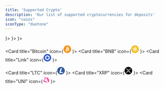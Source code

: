 ```yaml
---
title: 'Supported Crypto'
description: 'Our list of supported cryptocurrencies for deposits'
icon: "coins"
iconType: "duotone"
---
```


<CardGroup cols={3}>
  <Card title="Ethereum" icon={<svg xmlns="http://www.w3.org/2000/svg" width="24" height="24" viewBox="0 0 24 24" fill="none">
  <g clip-path="url(#clip0_361_28343)">
    <path d="M12 24C18.6274 24 24 18.6274 24 12C24 5.37258 18.6274 0 12 0C5.37258 0 0 5.37258 0 12C0 18.6274 5.37258 24 12 24Z" fill="#627EEA"/>
    <path d="M12.373 3V9.6525L17.9958 12.165L12.373 3Z" fill="white" fill-opacity="0.602"/>
    <path d="M12.3735 3L6.75 12.165L12.3735 9.6525V3Z" fill="white"/>
    <path d="M12.373 16.476V20.9963L17.9995 13.212L12.373 16.476Z" fill="white" fill-opacity="0.602"/>
    <path d="M12.3735 20.9963V16.4753L6.75 13.212L12.3735 20.9963Z" fill="white"/>
    <path d="M12.373 15.4297L17.9958 12.165L12.373 9.65399V15.4297Z" fill="white" fill-opacity="0.2"/>
    <path d="M6.75 12.165L12.3735 15.4297V9.65399L6.75 12.165Z" fill="white" fill-opacity="0.602"/>
  </g>
  <defs>
    <clipPath id="clip0_361_28343">
      <rect width="24" height="24" fill="white"/>
    </clipPath>
  </defs>
</svg>}>
  </Card>
  <Card title="USDT" icon={<svg width="24" height="24" viewBox="0 0 24 24" fill="none" xmlns="http://www.w3.org/2000/svg">
<g clip-path="url(#clip0_361_28353)">
<path d="M12 0C18.6267 0 24 5.37333 24 12C24 18.6267 18.6267 24 12 24C5.37333 24 0 18.63 0 12C0 5.37 5.37333 0 12 0Z" fill="#26A17B"/>
<path d="M13.6901 10.662V8.87537H17.7734V6.15536H6.65676V8.87537H10.7401V10.662C7.42342 10.8154 4.92676 11.472 4.92676 12.2587C4.92676 13.0454 7.42342 13.702 10.7401 13.8554V19.572H13.6934V13.8554C17.0068 13.702 19.4968 13.0454 19.4968 12.2587C19.4934 11.472 17.0034 10.8154 13.6901 10.662ZM13.6934 13.372C13.6101 13.3754 13.1834 13.402 12.2301 13.402C11.4668 13.402 10.9334 13.382 10.7434 13.372V13.3754C7.81342 13.2454 5.62342 12.7354 5.62342 12.1254C5.62342 11.5154 7.81009 11.0054 10.7434 10.8754V12.862C10.9368 12.8754 11.4834 12.9087 12.2434 12.9087C13.1534 12.9087 13.6101 12.872 13.6968 12.862V10.8687C16.6234 10.9987 18.8068 11.5087 18.8068 12.1187C18.8001 12.7287 16.6168 13.2387 13.6934 13.372Z" fill="white"/>
</g>
<defs>
<clipPath id="clip0_361_28353">
<rect width="24" height="24" fill="white"/>
</clipPath>
</defs>
</svg>
}>
  </Card>
  <Card title="USDC" icon={<svg width="24" height="24" viewBox="0 0 24 24" fill="none" xmlns="http://www.w3.org/2000/svg">
<g clip-path="url(#clip0_361_28357)">
<path d="M12 24C18.65 24 24 18.65 24 12C24 5.34996 18.65 0 12 0C5.34996 0 0 5.34996 0 12C0 18.65 5.34996 24 12 24Z" fill="#2775CA"/>
<path d="M15.2996 13.8999C15.2996 12.15 14.2496 11.55 12.1496 11.3C10.6496 11.1 10.3496 10.7 10.3496 9.99995C10.3496 9.29987 10.8496 8.84999 11.8496 8.84999C12.7496 8.84999 13.2496 9.14999 13.4996 9.89999C13.5496 10.05 13.6996 10.1499 13.8496 10.1499H14.6495C14.8496 10.1499 14.9996 9.99995 14.9996 9.80003V9.74999C14.7995 8.64995 13.8995 7.79999 12.7496 7.70003V6.50003C12.7496 6.29999 12.5996 6.14999 12.3496 6.09995H11.5996C11.3996 6.09995 11.2496 6.24995 11.1995 6.50003V7.64999C9.69953 7.85003 8.74961 8.84999 8.74961 10.1C8.74961 11.75 9.74957 12.3999 11.8496 12.65C13.2496 12.9 13.6996 13.2 13.6996 14C13.6996 14.8001 12.9995 15.35 12.0496 15.35C10.7495 15.35 10.2995 14.7999 10.1495 14.0499C10.0996 13.85 9.94961 13.7499 9.79961 13.7499H8.94953C8.74961 13.7499 8.59961 13.8999 8.59961 14.1V14.15C8.79953 15.3999 9.59957 16.2999 11.2496 16.55V17.75C11.2496 17.9499 11.3996 18.0999 11.6495 18.15H12.3995C12.5996 18.15 12.7496 18 12.7996 17.75V16.55C14.2996 16.2999 15.2996 15.2499 15.2996 13.8999Z" fill="white"/>
<path d="M9.45 19.1499C5.55 17.75 3.54996 13.4 5.00004 9.54995C5.75004 7.44995 7.40004 5.84999 9.45 5.09999C9.65004 5.00003 9.75 4.85003 9.75 4.59995V3.89999C9.75 3.69995 9.65004 3.54995 9.45 3.50003C9.39996 3.50003 9.3 3.50003 9.24996 3.54995C4.5 5.04995 1.89996 10.1 3.39996 14.85C4.29996 17.65 6.45 19.8 9.24996 20.7C9.45 20.8 9.65004 20.7 9.69996 20.4999C9.75 20.45 9.75 20.4 9.75 20.3V19.5999C9.75 19.4499 9.6 19.25 9.45 19.1499ZM14.75 3.54995C14.55 3.44999 14.35 3.54995 14.3 3.74999C14.25 3.80003 14.25 3.84995 14.25 3.95003V4.64999C14.25 4.85003 14.4 5.04995 14.55 5.15003C18.45 6.54995 20.45 10.9 19 14.75C18.25 16.85 16.6 18.45 14.55 19.2C14.35 19.3 14.25 19.45 14.25 19.7V20.4C14.25 20.6 14.35 20.75 14.55 20.7999C14.6 20.7999 14.7 20.8 14.75 20.75C19.5 19.25 22.1 14.2 20.6 9.44999C19.7 6.59999 17.5 4.44995 14.75 3.54995Z" fill="white"/>
</g>
<defs>
<clipPath id="clip0_361_28357">
<rect width="24" height="24" fill="white"/>
</clipPath>
</defs>
</svg>
}>
  </Card>

  <Card title="Bitcoin" icon={<svg width="24" height="24" viewBox="0 0 24 24" fill="none" xmlns="http://www.w3.org/2000/svg">
<g clip-path="url(#clip0_361_28361)">
<path d="M23.6395 14.9029C22.0368 21.3315 15.5253 25.2435 9.09588 23.6408C2.6695 22.038 -1.24287 15.5265 0.360255 9.09826C1.96225 2.66888 8.47338 -1.24387 14.9009 0.358885C21.3299 1.96163 25.2423 8.47389 23.6395 14.9029Z" fill="#F7931A"/>
<path d="M17.2914 10.2904C17.5299 8.69362 16.3142 7.83524 14.6518 7.26262L15.1911 5.09962L13.8741 4.77149L13.3491 6.87749C13.0033 6.79124 12.6478 6.70987 12.2946 6.62924L12.8233 4.50937L11.5074 4.18124L10.9678 6.34349C10.6813 6.27824 10.4001 6.21374 10.1271 6.14587L10.1286 6.13912L8.31282 5.68574L7.96257 7.09199C7.96257 7.09199 8.93945 7.31587 8.91882 7.32974C9.45207 7.46287 9.54882 7.81574 9.53232 8.09549L8.91807 10.5596C8.95482 10.569 9.00245 10.5825 9.05495 10.6035L8.9162 10.569L8.05482 14.0209C7.98957 14.1829 7.8242 14.4259 7.45145 14.3336C7.46457 14.3527 6.49445 14.0947 6.49445 14.0947L5.84082 15.6022L7.55457 16.0294C7.87332 16.1092 8.1857 16.1929 8.49282 16.2716L7.94795 18.4597L9.26307 18.7879L9.80307 16.6234C10.1619 16.7209 10.5107 16.8109 10.8519 16.8956L10.3142 19.05L11.6308 19.3781L12.1757 17.1945C14.4208 17.6194 16.1094 17.448 16.8193 15.4177C17.3919 13.7827 16.7912 12.8396 15.6099 12.2242C16.4702 12.0251 17.1186 11.4592 17.2914 10.2904ZM14.2828 14.5087C13.8756 16.1437 11.1231 15.2602 10.2302 15.0382L10.9532 12.1399C11.8457 12.3626 14.7069 12.8036 14.2828 14.5087ZM14.6897 10.2667C14.3184 11.754 12.0272 10.9984 11.2836 10.8131L11.9391 8.18437C12.6827 8.36962 15.0767 8.71537 14.6897 10.2667Z" fill="white"/>
</g>
<defs>
<clipPath id="clip0_361_28361">
<rect width="24" height="24" fill="white"/>
</clipPath>
</defs>
</svg>
}>
  </Card>
  <Card title="BNB" icon={<svg width="24" height="24" viewBox="0 0 24 24" fill="none" xmlns="http://www.w3.org/2000/svg">
<g clip-path="url(#clip0_361_28364)">
<path fill-rule="evenodd" clip-rule="evenodd" d="M12 0C18.6279 0 24 5.37212 24 12C24 18.6279 18.6279 24 12 24C5.37212 24 0 18.6279 0 12C0 5.37212 5.37212 0 12 0Z" fill="#F0B90B"/>
<path d="M6.59558 12L6.60424 15.1731L9.30039 16.7596V18.6173L5.02635 16.1106V11.0721L6.59558 12ZM6.59558 8.82693V10.676L5.02539 9.74712V7.89808L6.59558 6.96924L8.17347 7.89808L6.59558 8.82693ZM10.4264 7.89808L11.9965 6.96924L13.5744 7.89808L11.9965 8.82693L10.4264 7.89808Z" fill="white"/>
<path d="M7.72949 14.5154V12.6577L9.29968 13.5865V15.4356L7.72949 14.5154ZM10.4256 17.425L11.9958 18.3539L13.5737 17.425V19.274L11.9958 20.2029L10.4256 19.274V17.425ZM15.8256 7.89808L17.3958 6.96924L18.9737 7.89808V9.74712L17.3958 10.676V8.82693L15.8256 7.89808ZM17.3958 15.1731L17.4045 12L18.9747 11.0712V16.1096L14.7006 18.6164V16.7587L17.3958 15.1731Z" fill="white"/>
<path d="M16.2704 14.5154L14.7002 15.4356V13.5865L16.2704 12.6577V14.5154Z" fill="white"/>
<path d="M16.2699 9.48462L16.2785 11.3423L13.5747 12.9288V16.1096L12.0045 17.0298L10.4343 16.1096V12.9288L7.73045 11.3423V9.48462L9.30738 8.55577L11.9949 10.15L14.6987 8.55577L16.2766 9.48462H16.2699ZM7.72949 6.3125L11.9958 3.79712L16.2699 6.3125L14.6997 7.24135L11.9958 5.64712L9.29968 7.24135L7.72949 6.3125Z" fill="white"/>
</g>
<defs>
<clipPath id="clip0_361_28364">
<rect width="24" height="24" fill="white"/>
</clipPath>
</defs>
</svg>
}>
  </Card>
  <Card title="Link" icon={<svg width="24" height="24" viewBox="0 0 24 24" fill="none" xmlns="http://www.w3.org/2000/svg">
<g clip-path="url(#clip0_361_28374)">
<path d="M12 24C18.6274 24 24 18.6274 24 12C24 5.37258 18.6274 0 12 0C5.37258 0 0 5.37258 0 12C0 18.6274 5.37258 24 12 24Z" fill="#335DD2"/>
<path d="M11.9631 3.99826L10.5083 4.83559L6.54666 7.12779L5.0918 7.96512V15.8936L6.54666 16.7309L10.5449 19.0231L11.9998 19.8604L13.4546 19.0231L17.3796 16.7309L18.8345 15.8936V7.96512L17.3796 7.12779L13.418 4.83559L11.9631 3.99826ZM8.00152 14.2189V9.63454L11.9631 7.34235L15.9248 9.63454V14.2189L11.9631 16.5111L8.00152 14.2189Z" fill="white"/>
</g>
<defs>
<clipPath id="clip0_361_28374">
<rect width="24" height="24" fill="white"/>
</clipPath>
</defs>
</svg>
}>
  </Card>

  <Card title="LTC" icon={<svg width="24" height="24" viewBox="0 0 24 24" fill="none" xmlns="http://www.w3.org/2000/svg">
<g clip-path="url(#clip0_361_28383)">
<path d="M12 22.7012C17.9102 22.7012 22.7012 17.9101 22.7012 12C22.7012 6.08989 17.9102 1.2988 12 1.2988C6.08992 1.2988 1.29883 6.08989 1.29883 12C1.29883 17.9101 6.08992 22.7012 12 22.7012Z" fill="white"/>
<path d="M12 0C9.62663 0 7.30655 0.703788 5.33316 2.02236C3.35977 3.34094 1.8217 5.21509 0.913451 7.4078C0.00519937 9.60051 -0.232441 12.0133 0.230582 14.3411C0.693605 16.6689 1.83649 18.8071 3.51472 20.4853C5.19295 22.1635 7.33115 23.3064 9.65892 23.7694C11.9867 24.2324 14.3995 23.9948 16.5922 23.0866C18.7849 22.1783 20.6591 20.6402 21.9776 18.6668C23.2962 16.6935 24 14.3734 24 12C24.0046 10.4287 23.6996 8.87191 23.1026 7.41848C22.5055 5.96505 21.628 4.64345 20.5202 3.52915C19.4123 2.41484 18.0959 1.52965 16.646 0.924121C15.196 0.318589 13.641 0.00457211 12.0697 0H12ZM12.2034 12.4068L10.954 16.6199H17.6368C17.6811 16.6183 17.7252 16.6255 17.7667 16.641C17.8082 16.6565 17.8462 16.6801 17.8786 16.7103C17.911 16.7405 17.9371 16.7768 17.9554 16.8171C17.9738 16.8575 17.984 16.901 17.9855 16.9453V17.0557L17.4044 19.0605C17.3787 19.1553 17.3216 19.2386 17.2424 19.2967C17.1632 19.3548 17.0667 19.3842 16.9685 19.3801H6.74093L8.45521 13.54L6.53754 14.1211L6.97337 12.7845L8.89105 12.2034L11.3027 4.00969C11.3292 3.91541 11.3865 3.83272 11.4655 3.7748C11.5445 3.71688 11.6406 3.68705 11.7385 3.69007H14.3245C14.3687 3.68852 14.4129 3.69571 14.4544 3.71123C14.4958 3.72674 14.5339 3.75029 14.5662 3.78051C14.5986 3.81074 14.6247 3.84705 14.6431 3.88737C14.6614 3.92769 14.6716 3.97123 14.6731 4.0155V4.12591L12.6392 11.0412L14.5569 10.46L14.1501 11.8547L12.2034 12.4068Z" fill="#345D9D"/>
</g>
<defs>
<clipPath id="clip0_361_28383">
<rect width="24" height="24" fill="white"/>
</clipPath>
</defs>
</svg>
}>
  </Card>
  <Card title="XRP" icon={<svg width="24" height="24" viewBox="0 0 24 24" fill="none" xmlns="http://www.w3.org/2000/svg">
<g clip-path="url(#clip0_361_28386)">
<path d="M12 24C18.6274 24 24 18.6274 24 12C24 5.37258 18.6274 0 12 0C5.37258 0 0 5.37258 0 12C0 18.6274 5.37258 24 12 24Z" fill="black"/>
<path d="M17.476 5.27808H19.7147L15.0539 10.1107C13.3663 11.8608 10.6303 11.8608 8.94642 10.1107L4.28466 5.27808H6.52338L10.0629 8.94912C11.1333 10.056 12.8642 10.056 13.9317 8.94912L17.476 5.27808ZM6.49554 18.7219H4.25586L8.94642 13.8566C10.6341 12.1066 13.3701 12.1066 15.0578 13.8566L19.7483 18.7219H17.5087L13.9394 15.0182C12.869 13.9114 11.1381 13.9114 10.0706 15.0182L6.49554 18.7219Z" fill="white"/>
</g>
<defs>
<clipPath id="clip0_361_28386">
<rect width="24" height="24" fill="white"/>
</clipPath>
</defs>
</svg>
}>
  </Card>
  <Card title="UNI" icon={<svg width="21" height="24" viewBox="0 0 21 24" fill="none" xmlns="http://www.w3.org/2000/svg">
<g clip-path="url(#clip0_361_28391)">
<path d="M8.17297 5.4613C7.91291 5.42415 7.90053 5.41177 8.02437 5.39938C8.25966 5.36223 8.80455 5.41177 9.18845 5.49845C10.0801 5.70898 10.885 6.25387 11.7395 7.20743L11.9624 7.46749L12.2844 7.41796C13.659 7.19505 15.0708 7.36842 16.2473 7.91331C16.5693 8.06192 17.077 8.35913 17.1389 8.43344C17.1637 8.45821 17.2008 8.6192 17.2256 8.78019C17.3123 9.36223 17.2751 9.79567 17.0894 10.13C16.9903 10.3158 16.9903 10.3653 17.0522 10.5263C17.1018 10.6502 17.2504 10.7368 17.3866 10.7368C17.6838 10.7368 17.9934 10.2663 18.142 9.60991L18.2039 9.34985L18.3154 9.47369C18.947 10.1796 19.4423 11.1579 19.5166 11.8514L19.5414 12.0372L19.4299 11.8762C19.2442 11.5913 19.0708 11.4056 18.8355 11.2446C18.4145 10.9598 17.9686 10.8731 16.7922 10.8111C15.7272 10.7492 15.1203 10.6625 14.5259 10.4644C13.5104 10.13 12.9903 9.6966 11.7891 8.09907C11.2566 7.39319 10.9222 7.00929 10.5878 6.68731C9.85718 5.98143 9.12653 5.60991 8.17297 5.4613Z" fill="#FF007A"/>
<path d="M17.3991 7.03406C17.4239 6.56347 17.4858 6.25387 17.622 5.96904C17.6716 5.85759 17.7211 5.75851 17.7335 5.75851C17.7459 5.75851 17.7211 5.8452 17.6839 5.94427C17.5849 6.21672 17.5725 6.60062 17.6344 7.03406C17.7211 7.59133 17.7582 7.66564 18.3527 8.27245C18.6251 8.55728 18.9471 8.91641 19.0709 9.06502L19.2815 9.33746L19.0709 9.13932C18.8109 8.89164 18.2164 8.42105 18.0802 8.35913C17.9935 8.3096 17.9812 8.3096 17.9192 8.37152C17.8697 8.42105 17.8573 8.49536 17.8573 8.85449C17.8449 9.41177 17.7706 9.75851 17.5849 10.1176C17.4858 10.3034 17.4734 10.2663 17.5601 10.0557C17.622 9.89474 17.6344 9.82043 17.6344 9.28793C17.6344 8.21053 17.5106 7.95046 16.7551 7.51703C16.5694 7.40557 16.2474 7.24458 16.0616 7.1579C15.8635 7.07121 15.7149 6.9969 15.7273 6.9969C15.7521 6.97214 16.4827 7.18266 16.7675 7.3065C17.201 7.47988 17.2753 7.49226 17.3248 7.47988C17.362 7.44273 17.3867 7.34365 17.3991 7.03406Z" fill="#FF007A"/>
<path d="M8.68112 8.87927C8.16099 8.161 7.82663 7.04645 7.90093 6.21673L7.9257 5.95667L8.04954 5.98143C8.27245 6.01858 8.65635 6.16719 8.84211 6.27865C9.33746 6.57586 9.56037 6.98453 9.7709 8.00001C9.83282 8.29722 9.91951 8.64397 9.95666 8.75543C10.0186 8.94118 10.2539 9.37462 10.452 9.64707C10.5882 9.84521 10.5016 9.94428 10.192 9.91951C9.72137 9.86998 9.08979 9.43654 8.68112 8.87927Z" fill="#FF007A"/>
<path d="M16.7681 14.2662C14.3161 13.2755 13.4492 12.421 13.4492 10.9721C13.4492 10.7616 13.4616 10.5882 13.4616 10.5882C13.474 10.5882 13.5607 10.6625 13.6721 10.7492C14.1675 11.1455 14.7248 11.3189 16.2727 11.5418C17.1768 11.678 17.6969 11.7771 18.1675 11.9381C19.6659 12.4334 20.5947 13.4489 20.8176 14.8235C20.8796 15.2198 20.8424 15.9752 20.7433 16.3715C20.6566 16.6811 20.409 17.2508 20.3471 17.2631C20.3347 17.2631 20.3099 17.2012 20.3099 17.1022C20.2851 16.582 20.0251 16.0867 19.5916 15.7028C19.0715 15.257 18.4028 14.9226 16.7681 14.2662Z" fill="#FF007A"/>
<path d="M15.0338 14.6749C15.0091 14.4892 14.9471 14.2539 14.91 14.1548L14.8481 13.9691L14.9595 14.1053C15.1205 14.291 15.2444 14.5139 15.3558 14.8235C15.4425 15.0588 15.4425 15.1331 15.4425 15.517C15.4425 15.8886 15.4301 15.9752 15.3558 16.1858C15.232 16.5201 15.0834 16.7554 14.8357 17.0155C14.3899 17.4737 13.8078 17.7214 12.9781 17.8328C12.8295 17.8452 12.4084 17.8824 12.0369 17.9071C11.1081 17.9567 10.4889 18.0557 9.93166 18.2539C9.85736 18.2787 9.78305 18.3034 9.77067 18.291C9.7459 18.2663 10.1298 18.0434 10.4394 17.8948C10.8728 17.6842 11.3187 17.5728 12.297 17.3994C12.78 17.3251 13.2753 17.226 13.3992 17.1765C14.6252 16.7926 15.232 15.839 15.0338 14.6749Z" fill="#FF007A"/>
<path d="M16.1606 16.6687C15.8386 15.9628 15.7643 15.2941 15.9377 14.6625C15.9625 14.6006 15.9872 14.5387 16.012 14.5387C16.0368 14.5387 16.1111 14.5758 16.1854 14.6254C16.334 14.7245 16.6436 14.8978 17.4362 15.3313C18.4393 15.8762 19.0089 16.2972 19.4052 16.7802C19.7519 17.2012 19.9625 17.6842 20.0615 18.2786C20.1235 18.613 20.0863 19.418 19.9996 19.7523C19.7272 20.8049 19.108 21.6471 18.204 22.13C18.0677 22.2043 17.9563 22.2539 17.9439 22.2539C17.9315 22.2539 17.981 22.13 18.0553 21.9814C18.3526 21.3498 18.3897 20.743 18.1668 20.0619C18.0306 19.6409 17.7458 19.1331 17.1761 18.2786C16.495 17.2879 16.334 17.0279 16.1606 16.6687Z" fill="#FF007A"/>
<path d="M6.93487 20.4582C7.85128 19.6904 8.97821 19.1455 10.0185 18.9721C10.4643 18.8978 11.2073 18.9226 11.616 19.034C12.2723 19.2074 12.8668 19.5789 13.1764 20.0371C13.4736 20.483 13.6098 20.8669 13.746 21.7214C13.7955 22.0557 13.8575 22.4025 13.8699 22.4768C13.9689 22.9226 14.1671 23.2693 14.4147 23.4551C14.7986 23.7399 15.4674 23.7523 16.1237 23.5046C16.2352 23.4675 16.3342 23.4303 16.3342 23.4427C16.359 23.4675 16.0246 23.6904 15.8017 23.8019C15.4921 23.9628 15.2445 24.0124 14.9101 24.0124C14.3157 24.0124 13.8079 23.7028 13.3993 23.0836C13.3126 22.9597 13.1392 22.6006 12.9906 22.2662C12.5572 21.2632 12.3342 20.9659 11.8265 20.6316C11.3807 20.3467 10.811 20.2848 10.3776 20.4953C9.80793 20.7678 9.65932 21.4984 10.0556 21.9443C10.2166 22.13 10.5138 22.2786 10.7615 22.3158C11.2197 22.3777 11.616 22.0186 11.616 21.5604C11.616 21.2632 11.5045 21.0898 11.2073 20.9536C10.811 20.7802 10.3776 20.9783 10.39 21.3622C10.39 21.5232 10.4643 21.6223 10.6253 21.6966C10.7243 21.7461 10.7243 21.7461 10.65 21.7337C10.2909 21.6594 10.2042 21.2136 10.489 20.9288C10.8358 20.582 11.5664 20.7306 11.8141 21.2136C11.9132 21.4118 11.9256 21.808 11.8389 22.0557C11.6284 22.6006 11.0339 22.8854 10.4271 22.7245C10.0185 22.613 9.84508 22.5015 9.34973 21.9938C8.48285 21.1022 8.14849 20.9288 6.9101 20.743L6.6748 20.7059L6.93487 20.4582Z" fill="#FF007A"/>
<path fill-rule="evenodd" clip-rule="evenodd" d="M0.420627 0.532508C3.30608 4.03715 7.7519 9.48607 7.97481 9.78328C8.16056 10.031 8.08626 10.2663 7.77666 10.4396C7.60329 10.5387 7.24416 10.6378 7.07078 10.6378C6.87264 10.6378 6.63734 10.5387 6.47635 10.3777C6.3649 10.2663 5.88193 9.56037 4.79214 7.86378C3.96242 6.56347 3.25654 5.48607 3.24416 5.47368C3.19462 5.44892 3.19462 5.44892 4.70546 8.14861C5.65902 9.8452 5.96861 10.452 5.96861 10.5263C5.96861 10.6873 5.91908 10.774 5.72094 10.9969C5.38657 11.3684 5.23796 11.7895 5.12651 12.6687C5.00267 13.6471 4.6683 14.3406 3.71474 15.517C3.15747 16.2105 3.07078 16.3344 2.93456 16.6192C2.76118 16.9659 2.71165 17.1641 2.68688 17.6099C2.66211 18.0805 2.71165 18.3777 2.84787 18.8235C2.97171 19.2198 3.10793 19.4799 3.4423 19.9876C3.72713 20.4334 3.9005 20.7678 3.9005 20.8916C3.9005 20.9907 3.92527 20.9907 4.37109 20.8916C5.43611 20.644 6.31536 20.2229 6.79834 19.7028C7.09555 19.3808 7.16985 19.2074 7.16985 18.7616C7.16985 18.4768 7.15747 18.4149 7.08317 18.2415C6.95933 17.969 6.72403 17.7461 6.21629 17.3994C5.54756 16.9412 5.26273 16.5697 5.18843 16.0743C5.12651 15.6533 5.20081 15.3684 5.57233 14.5882C5.95623 13.7833 6.0553 13.4489 6.11722 12.6316C6.15437 12.1115 6.21629 11.9009 6.3649 11.7399C6.52589 11.5666 6.66211 11.5046 7.04601 11.4551C7.67759 11.3684 8.08626 11.2074 8.40824 10.8978C8.69307 10.6378 8.81691 10.3777 8.8293 9.99381L8.84168 9.70898L8.68069 9.5356C8.09865 8.86687 0.036726 0 -0.000425721 0C-0.0128096 0 0.185333 0.235294 0.420627 0.532508ZM4.22248 18.1424C4.35871 17.9071 4.2844 17.6099 4.06149 17.4613C3.85097 17.3251 3.52899 17.387 3.52899 17.5728C3.52899 17.6223 3.55375 17.6718 3.62806 17.6966C3.73951 17.7585 3.7519 17.8204 3.66521 17.9567C3.57852 18.0929 3.57852 18.2167 3.68998 18.3034C3.86335 18.4396 4.09865 18.3653 4.22248 18.1424Z" fill="#FF007A"/>
<path fill-rule="evenodd" clip-rule="evenodd" d="M9.23792 11.6285C8.94071 11.7152 8.65588 12.0371 8.56919 12.3591C8.51966 12.5573 8.54442 12.9164 8.63111 13.0279C8.76733 13.2012 8.89117 13.2508 9.23792 13.2508C9.91904 13.2508 10.5011 12.9536 10.563 12.5944C10.6249 12.2972 10.3649 11.8885 10.0057 11.7028C9.81997 11.6037 9.43607 11.5666 9.23792 11.6285ZM10.0305 12.2477C10.1296 12.0991 10.0924 11.9381 9.90665 11.8266C9.57229 11.6161 9.06455 11.7895 9.06455 12.1114C9.06455 12.2724 9.32461 12.4458 9.57229 12.4458C9.73328 12.4458 9.95619 12.3467 10.0305 12.2477Z" fill="#FF007A"/>
</g>
<defs>
<clipPath id="clip0_361_28391">
<rect width="20.8421" height="24" fill="white"/>
</clipPath>
</defs>
</svg>
}>
  </Card>
</CardGroup>